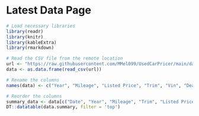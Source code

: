 # Latest Data Page

```r
# Load necessary libraries
library(readr)
library(knitr)
library(kableExtra)
library(rmarkdown)

# Read the CSV file from the remote location
url <- "https://raw.githubusercontent.com/MMel099/UsedCarPricer/main/data/newest_data.csv"
data <- as.data.frame(read_csv(url))

# Rename the columns
names(data) <- c("Year", "Mileage", "Listed Price", "Trim", "Vin", "Dealership", "City", "Date", "Estimated Price", "Discount")

# Reorder the columns
summary_data <- data[c("Date", "Year", "Mileage", "Trim", "Listed Price", "Estimated Price", "Discount")]
DT::datatable(data.summary, filter = 'top')
```
